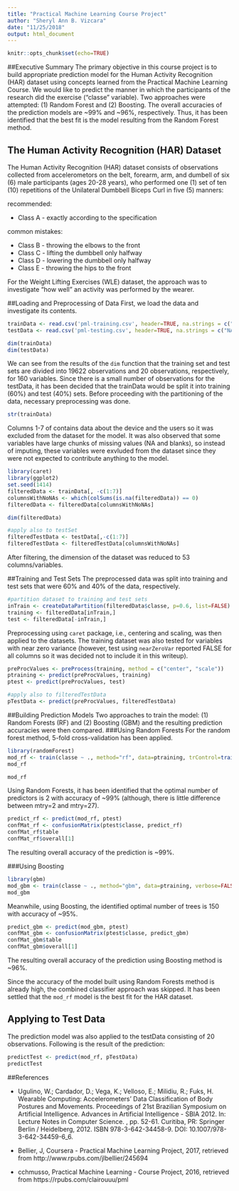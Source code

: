```yaml
---
title: "Practical Machine Learning Course Project"
author: "Sheryl Ann B. Vizcara"
date: "11/25/2018"
output: html_document
---
```


```r
knitr::opts_chunk$set(echo=TRUE)
```

##Executive Summary
The primary objective in this course project is to build appropriate prediction model for the Human Activity Recognition (HAR) dataset using concepts learned from the Practical Machine Learning Course. We would like to predict the manner in which the participants of the research did the exercise ("classe" variable). Two approaches were attempted: (1) Random Forest and (2) Boosting. The overall accuracies of the prediction models are ~99% and ~96%, respectively. Thus, it has been identified that the best fit is the model resulting from the Random Forest method.


## The Human Activity Recognition (HAR) Dataset
The Human Activity Recognition (HAR) dataset consists of observations collected from accelerometors on the belt, forearm, arm, and dumbell of six (6) male participants (ages 20-28 years), who performed one (1) set of ten (10) repetitions of the Unilateral Dumbbell Biceps Curl in five (5) manners:

recommended:

* Class A - exactly according to the specification

common mistakes:

* Class B - throwing the elbows to the front
* Class C - lifting the dumbbell only halfway
* Class D - lowering the dumbbell only halfway
* Class E - throwing the hips to the front

For the Weight Lifting Exercises (WLE) dataset, the approach was to investigate "how well" an activity was performed by the wearer.


##Loading and Preprocessing of Data
First, we load the data and investigate its contents. 

```r
trainData <- read.csv('pml-training.csv', header=TRUE, na.strings = c("NA","","#DIV/0!"))
testData <- read.csv('pml-testing.csv', header=TRUE, na.strings = c("NA","","#DIV/0!"))

dim(trainData)
dim(testData)
```

We can see from the results of the `dim` function that the training set and test sets are divided into 19622 observations and 20 observations, respectively, for 160 variables. Since there is a small number of observations for the testData, it has been decided that the trainData would be split it into training (60%) and test (40%) sets. Before proceeding with the partitioning of the data, necessary preprocessing was done.

```r
str(trainData)
```

Columns 1-7 of contains data about the device and the users so it was excluded from the dataset for the model. It was also observed that some variables have large chunks of missing values (NA and blanks), so instead of imputing, these variables were exvluded from the dataset since they were not expected to contribute anything to the model.

```r
library(caret)
library(ggplot2)
set.seed(1414)
filteredData <- trainData[, -c(1:7)]
columnsWithNoNAs <- which(colSums(is.na(filteredData)) == 0)
filteredData <- filteredData[columnsWithNoNAs]

dim(filteredData)

#apply also to testSet
filteredTestData <- testData[,-c(1:7)]
filteredTestData <- filteredTestData[columnsWithNoNAs]
```
After filtering, the dimension of the dataset was reduced to 53 columns/variables.

##Training and Test Sets
The preprocessed data was split into training and test sets that were 60% and 40% of the data, respectively.

```r
#partition dataset to training and test sets
inTrain <- createDataPartition(filteredData$classe, p=0.6, list=FALSE)
training <- filteredData[inTrain,]
test <- filteredData[-inTrain,]
```

Preprocessing using `caret` package, i.e., centering and scaling, was then applied to the datasets. The training dataset was also tested for variables with near zero variance (however, test using `nearZeroVar` reported FALSE for all columns so it was decided not to include it in this writeup).

```r
preProcValues <- preProcess(training, method = c("center", "scale"))
ptraining <- predict(preProcValues, training)
ptest <- predict(preProcValues, test)

#apply also to filteredTestData
pTestData <- predict(preProcValues, filteredTestData)
```

##Building Prediction Models
Two approaches to train the model: (1) Random Forests (RF) and (2) Boosting (GBM) and the resulting prediction accuracies were then compared.
###Using Random Forests
For the random forest method, 5-fold cross-validation has been applied.

```r
library(randomForest)
mod_rf <- train(classe ~ ., method="rf", data=ptraining, trControl=trainControl(method="cv", number=5, allowParallel=TRUE), verbose=FALSE)
mod_rf
```

```r
mod_rf
```
Using Random Forests, it has been identified that the optimal number of predictors is 2 with accuracy of ~99% (although, there is little difference between mtry=2 and mtry=27). 

```r
predict_rf <- predict(mod_rf, ptest)
confMat_rf <- confusionMatrix(ptest$classe, predict_rf)
confMat_rf$table
confMat_rf$overall[1]
```
The resulting overall accuracy of the prediction is ~99%.

###Using Boosting
```r
library(gbm)
mod_gbm <- train(classe ~ ., method="gbm", data=ptraining, verbose=FALSE)
mod_gbm
```
Meanwhile, using Boosting, the identified optimal number of trees is 150 with accuracy of ~95%.

```r
predict_gbm <- predict(mod_gbm, ptest)
confMat_gbm <- confusionMatrix(ptest$classe, predict_gbm)
confMat_gbm$table
confMat_gbm$overall[1]
```
The resulting overall accuracy of the prediction using Boosting method is ~96%.

Since the accuracy of the model built using Random Forests method is already high, the combined classifier approach was skipped. It has been settled that the `mod_rf` model is the best fit for the HAR dataset.

## Applying to Test Data
The prediction model was also applied to the testData consisting of 20 observations. Following is the result of the prediction:

```r
predictTest <- predict(mod_rf, pTestData)
predictTest
```

##References

* Ugulino, W.; Cardador, D.; Vega, K.; Velloso, E.; Milidiu, R.; Fuks, H. Wearable Computing: Accelerometers' Data Classification of Body Postures and Movements. Proceedings of 21st Brazilian Symposium on Artificial Intelligence. Advances in Artificial Intelligence - SBIA 2012. In: Lecture Notes in Computer Science. , pp. 52-61. Curitiba, PR: Springer Berlin / Heidelberg, 2012. ISBN 978-3-642-34458-9. DOI: 10.1007/978-3-642-34459-6_6. 

* Bellier, J, Coursera - Practical Machine Learning Project, 2017, retrieved from http://www.rpubs.com/jlbellier/245694

* cchmusso, Practical Machine Learning - Course Project, 2016, retrieved from https://rpubs.com/clairouuu/pml